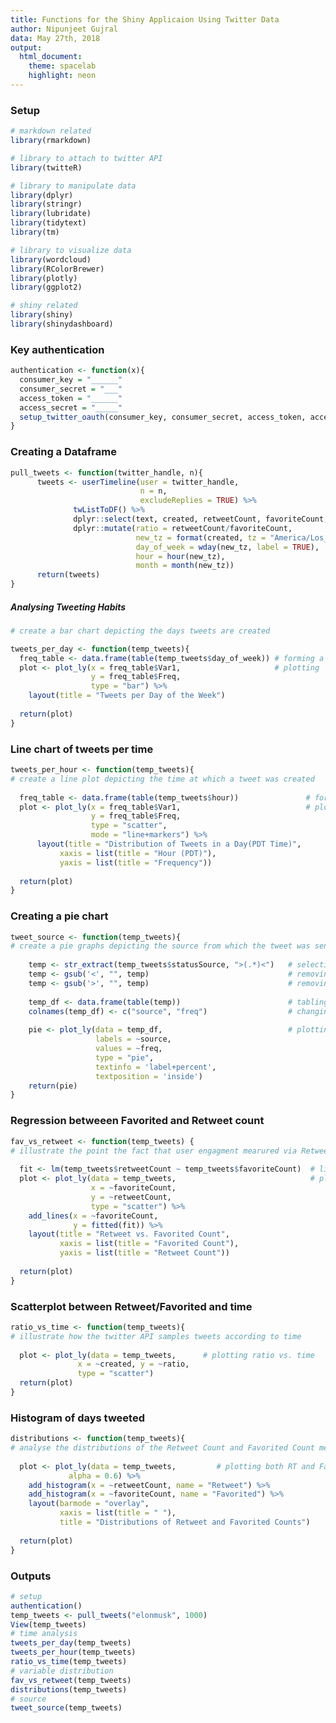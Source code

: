 ---
title: Functions for the Shiny Applicaion Using Twitter Data
author: Nipunjeet Gujral
data: May 27th, 2018
output: 
  html_document:
    theme: spacelab
    highlight: neon
---

### Setup
```{r libraries, message=FALSE, warning=FALSE}
# markdown related
library(rmarkdown)

# library to attach to twitter API
library(twitteR)

# library to manipulate data
library(dplyr)
library(stringr)
library(lubridate)
library(tidytext)
library(tm)

# library to visualize data
library(wordcloud)
library(RColorBrewer)
library(plotly)
library(ggplot2)

# shiny related
library(shiny)
library(shinydashboard)
```

### Key authentication
```{r authentication, echo=FALSE, message=FALSE, warning=FALSE}
authentication <- function(x){
  consumer_key = "______"
  consumer_secret = "___"
  access_token = "______"
  access_secret = "_____"
  setup_twitter_oauth(consumer_key, consumer_secret, access_token, access_secret)
}
```

### Creating a Dataframe
```{r froming tweet df, message=FALSE, warning=FALSE, echo=FALSE}
pull_tweets <- function(twitter_handle, n){
      tweets <- userTimeline(user = twitter_handle,                                            # pull tweets
                             n = n, 
                             excludeReplies = TRUE) %>%                                        # source tweets
              twListToDF() %>%                                                                 # reformat into dataframe
              dplyr::select(text, created, retweetCount, favoriteCount, statusSource, id) %>%  # select useful rows
              dplyr::mutate(ratio = retweetCount/favoriteCount,                                # ratio: retweet/favorite
                            new_tz = format(created, tz = "America/Los_Angeles"),              # new time zone
                            day_of_week = wday(new_tz, label = TRUE),                          # day of the week 
                            hour = hour(new_tz),                                               # hour 
                            month = month(new_tz))                                             # month
      return(tweets)
}
```

##### Analysing Tweeting Habits
```{r tweets per day, message=FALSE, warning=FALSE}
# create a bar chart depicting the days tweets are created

tweets_per_day <- function(temp_tweets){
  freq_table <- data.frame(table(temp_tweets$day_of_week)) # forming a dataframe of frequncy per day
  plot <- plot_ly(x = freq_table$Var1,                     # plotting 
                  y = freq_table$Freq,
                  type = "bar") %>% 
    layout(title = "Tweets per Day of the Week")
  
  return(plot)
}
```

### Line chart of tweets per time
```{r tweets per hour, message=FALSE, warning=FALSE}
tweets_per_hour <- function(temp_tweets){
# create a line plot depicting the time at which a tweet was created
  
  freq_table <- data.frame(table(temp_tweets$hour))               # forming data frame of frequency per hour
  plot <- plot_ly(x = freq_table$Var1,                            # plotting 
                  y = freq_table$Freq,
                  type = "scatter",
                  mode = "line+markers") %>% 
      layout(title = "Distribution of Tweets in a Day(PDT Time)",
           xaxis = list(title = "Hour (PDT)"),
           yaxis = list(title = "Frequency"))
  
  return(plot)
}
```

### Creating a pie chart
```{r soure piechart, message=FALSE, warning=FALSE}
tweet_source <- function(temp_tweets){
# create a pie graphs depicting the source from which the tweet was sent 
  
    temp <- str_extract(temp_tweets$statusSource, ">(.*)<")   # selecting all characters between "><"
    temp <- gsub('<', "", temp)                               # removing the "<"
    temp <- gsub('>', "", temp)                               # removing the ">"
    
    temp_df <- data.frame(table(temp))                        # tabling the frequency of sources
    colnames(temp_df) <- c("source", "freq")                  # changing column names accorindingly
     
    pie <- plot_ly(data = temp_df,                            # plotting
                   labels = ~source,
                   values = ~freq,
                   type = "pie",
                   textinfo = 'label+percent',
                   textposition = 'inside')
    return(pie)
}
```

### Regression betweeen Favorited and Retweet count
```{r retweet vs favorited, message=FALSE, warning=FALSE}
fav_vs_retweet <- function(temp_tweets) {
# illustrate the point the fact that user engagment mearured via Retweet Count and Favorited Count have a strong, posative correlation
  
  fit <- lm(temp_tweets$retweetCount ~ temp_tweets$favoriteCount)  # linear regression betwenn RT and Fav
  plot <- plot_ly(data = temp_tweets,                              # plotting
                  x = ~favoriteCount,                                               
                  y = ~retweetCount, 
                  type = "scatter") %>% 
    add_lines(x = ~favoriteCount,
              y = fitted(fit)) %>% 
    layout(title = "Retweet vs. Favorited Count",
           xaxis = list(title = "Favorited Count"),
           yaxis = list(title = "Retweet Count"))
  
  return(plot)
}
```

### Scatterplot between Retweet/Favorited and time
```{r ratio vs created, message=FALSE, warning=FALSE}
ratio_vs_time <- function(temp_tweets){
# illustrate how the twitter API samples tweets according to time
  
  plot <- plot_ly(data = temp_tweets,      # plotting ratio vs. time
               x = ~created, y = ~ratio,
               type = "scatter")
  return(plot)
}
```

### Histogram of days tweeted
```{r retweet and favorited histogramn, message=FALSE, warning=FALSE}
distributions <- function(temp_tweets){
# analyse the distributions of the Retweet Count and Favorited Count metrics
  
  plot <- plot_ly(data = temp_tweets,         # plotting both RT and Fav distribution
             alpha = 0.6) %>%
    add_histogram(x = ~retweetCount, name = "Retweet") %>%
    add_histogram(x = ~favoriteCount, name = "Favorited") %>%
    layout(barmode = "overlay",
           xaxis = list(title = " "),
           title = "Distributions of Retweet and Favorited Counts")
  
  return(plot)
}
```

### Outputs
```{r Function Calls, message=FALSE, warning=FALSE}
# setup
authentication()
temp_tweets <- pull_tweets("elonmusk", 1000)
View(temp_tweets)
# time analysis
tweets_per_day(temp_tweets)
tweets_per_hour(temp_tweets)
ratio_vs_time(temp_tweets)
# variable distribution
fav_vs_retweet(temp_tweets)
distributions(temp_tweets)
# source
tweet_source(temp_tweets)
```

